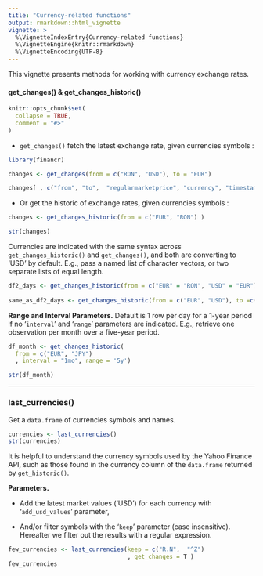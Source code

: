 ```yaml
---
title: "Currency-related functions"
output: rmarkdown::html_vignette
vignette: >
  %\VignetteIndexEntry{Currency-related functions}
  %\VignetteEngine{knitr::rmarkdown}
  %\VignetteEncoding{UTF-8}
---
```


This vignette presents methods for working with currency exchange rates.

#### get_changes() & get_changes_historic() 

```r
knitr::opts_chunk$set(
  collapse = TRUE,
  comment = "#>"
)
```

- `get_changes()` fetch the latest exchange rate, given currencies symbols :

```r
library(financr)

changes <- get_changes(from = c("RON", "USD"), to = "EUR")

changes[ , c("from", "to",  "regularmarketprice", "currency", "timestamp")]

```


- Or get the historic of exchange rates, given currencies symbols : 

```r

changes <- get_changes_historic(from = c("EUR", "RON") )

str(changes)

```

Currencies are indicated with the same syntax across `get_changes_historic()` and `get_changes()`, and both are converting to 'USD' by default. E.g., pass a named list of character vectors, or two separate lists of equal length.


```r
df2_days <- get_changes_historic(from = c("EUR" = "RON", "USD" = "EUR"))
 
same_as_df2_days <- get_changes_historic(from = c("EUR", "USD"), to =c("RON" , "EUR"))

```

**Range and Interval Parameters.** Default is 1 row per day for a 1-year period if no '`interval`' and '`range`' parameters are indicated. E.g., retrieve one observation per month over a five-year period.

```r
df_month <- get_changes_historic(
  from = c("EUR", "JPY")
  , interval = "1mo", range = '5y')

str(df_month)
```

---

### last_currencies()

Get a `data.frame` of currencies symbols and names.

```r
currencies <- last_currencies()
str(currencies)
```

It is helpful to understand the currency symbols used by the Yahoo Finance API, such as those found in the currency column of the `data.frame` returned by `get_historic()`.
 
**Parameters.** 

- Add the latest market values ('USD') for each currency with '`add_usd_values`' parameter,

- And/or filter symbols with the '`keep`' parameter (case insensitive). Hereafter we filter out the results with a regular expression.

```r
few_currencies <- last_currencies(keep = c("R.N",  "^Z")
                                  , get_changes = T )
few_currencies
```

